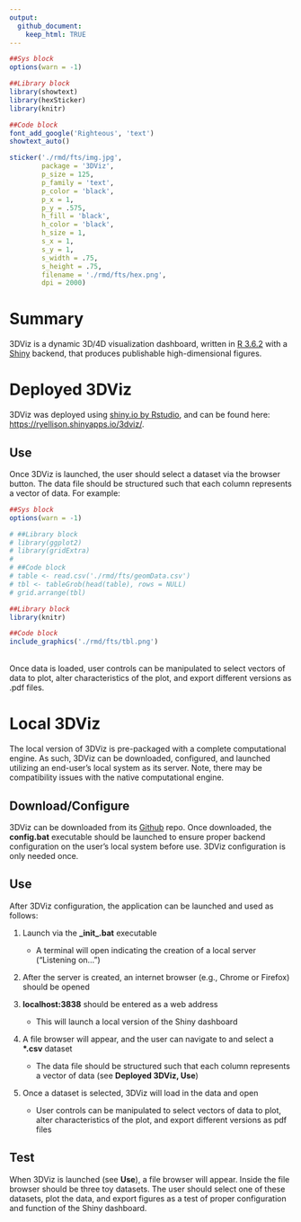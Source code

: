 ```yaml
---
output:
  github_document:
    keep_html: TRUE
---
```

        
```r

##Sys block
options(warn = -1)

##Library block
library(showtext)
library(hexSticker)
library(knitr)

##Code block
font_add_google('Righteous', 'text')
showtext_auto()

sticker('./rmd/fts/img.jpg', 
        package = '3DViz',
        p_size = 125,
        p_family = 'text',
        p_color = 'black',
        p_x = 1,
        p_y = .575,
        h_fill = 'black',
        h_color = 'black',
        h_size = 1,
        s_x = 1,
        s_y = 1,
        s_width = .75,
        s_height = .75,
        filename = './rmd/fts/hex.png',
        dpi = 2000)

```

# Summary

3DViz is a dynamic 3D/4D visualization dashboard, written in [R 3.6.2](https://cran.r-project.org/bin/windows/base/old/3.6.2/) with a [Shiny](https://shiny.rstudio.com/) backend, that produces publishable high-dimensional figures.

# Deployed 3DViz

3DViz was deployed using [shiny.io by Rstudio](https://www.shinyapps.io/), and can be found here: [https://ryellison.shinyapps.io/3dviz/](https://ryellison.shinyapps.io/3dviz/).

## Use

Once 3DViz is launched, the user should select a dataset via the browser button. The data file should be structured such that each column represents a vector of data. For example:

```r

##Sys block
options(warn = -1)

# ##Library block
# library(ggplot2)
# library(gridExtra)
# 
# ##Code block
# table <- read.csv('./rmd/fts/geomData.csv')
# tbl <- tableGrob(head(table), rows = NULL)
# grid.arrange(tbl)

##Library block
library(knitr)

##Code block
include_graphics('./rmd/fts/tbl.png')

```

<br/> Once data is loaded, user controls can be manipulated to select vectors of data to plot, alter characteristics of the plot, and export different versions as .pdf files.

# Local 3DViz

The local version of 3DViz is pre-packaged with a complete computational engine. As such, 3DViz can be downloaded, configured, and launched utilizing an end-user's local system as its server. Note, there may be compatibility issues with the native computational engine.

## Download/Configure

3DViz can be downloaded from its [Github](https://github.com/ryEllison/3DViz) repo. Once downloaded, the __config.bat__ executable should be launched to ensure proper backend configuration on the user's local system before use. 3DViz configuration is only needed once. 

## Use

After 3DViz configuration, the application can be launched and used as follows:

1. Launch via the __\_init\_.bat__ executable 

    + A terminal will open indicating the creation of a local server ("Listening on...") 

2. After the server is created, an internet browser (e.g., Chrome or Firefox) should be opened

3. __localhost:3838__ should be entered as a web address 

    + This will launch a local version of the Shiny dashboard

4. A file browser will appear, and the user can navigate to and select a __\*.csv__ dataset

    + The data file should be structured such that each column represents a vector of data (see __Deployed 3DViz, Use__)

5. Once a dataset is selected, 3DViz will load in the data and open

    + User controls can be manipulated to select vectors of data to plot, alter characteristics of the plot, and export different versions as pdf files

## Test

When 3DViz is launched (see __Use__), a file browser will appear. Inside the file browser should be three toy datasets. The user should select one of these datasets, plot the data, and export figures as a test of proper configuration and function of the Shiny dashboard.
